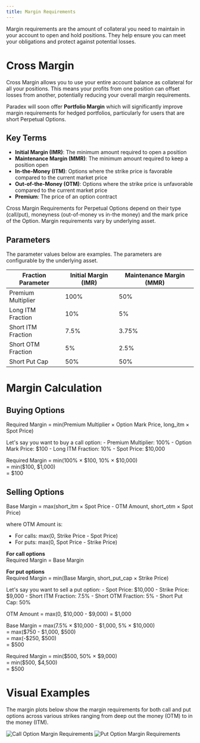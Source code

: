 ```yaml
---
title: Margin Requirements
---
```


Margin requirements are the amount of collateral you need to maintain in your account to open and hold positions. They help ensure you can meet your obligations and protect against potential losses.

# Cross Margin

Cross Margin allows you to use your entire account balance as collateral for all your positions. This means your profits from one position can offset losses from another, potentially reducing your overall margin requirements.

<Note>Paradex will soon offer **Portfolio Margin** which will significantly improve margin requirements for hedged portfolios, particularly for users that are short Perpetual Options.</Note>

## Key Terms

- **Initial Margin (IMR)**: The minimum amount required to open a position
- **Maintenance Margin (MMR)**: The minimum amount required to keep a position open
- **In-the-Money (ITM)**: Options where the strike price is favorable compared to the current market price
- **Out-of-the-Money (OTM)**: Options where the strike price is unfavorable compared to the current market price
- **Premium**: The price of an option contract

<Tip title="Core Idea" icon="leaf">
Cross Margin Requirements for Perpetual Options depend on their type (call/put), moneyness (out-of-money vs in-the money) and the mark price of the Option. Margin requirements vary by underlying asset.
</Tip>

## Parameters

The parameter values below are examples. The parameters are configurable by the underlying asset.

| **Fraction Parameter** | **Initial Margin (IMR)** | **Maintenance Margin (MMR)** |
|------------------------|--------------------------|------------------------------|
| Premium Multiplier     | 100%                     | 50%                          |
| Long ITM Fraction      | 10%                      | 5%                           |
| Short ITM Fraction     | 7.5%                     | 3.75%                        |
| Short OTM Fraction     | 5%                       | 2.5%                         |
| Short Put Cap          | 50%                      | 50%                          |

# Margin Calculation

## Buying Options

Required Margin = min(Premium Multiplier × Option Mark Price, long_itm × Spot Price)

<Tip title="Example">
Let's say you want to buy a call option:
- Premium Multiplier: 100%
- Option Mark Price: $100
- Long ITM Fraction: 10%
- Spot Price: $10,000

Required Margin = min(100% × \$100, 10% × \$10,000)<br />
= min(\$100, \$1,000)<br />
= $100
</Tip>

## Selling Options

Base Margin = max(short_itm × Spot Price - OTM Amount, short_otm × Spot Price)

where OTM Amount is:
- For calls: max(0, Strike Price - Spot Price)
- For puts: max(0, Spot Price - Strike Price)

**For call options** <br />
Required Margin = Base Margin

**For put options** <br />
Required Margin = min(Base Margin, short_put_cap × Strike Price)

<Tip title="Example">
Let's say you want to sell a put option:
- Spot Price: $10,000
- Strike Price: $9,000
- Short ITM Fraction: 7.5%
- Short OTM Fraction: 5%
- Short Put Cap: 50%

OTM Amount = max(0, \$10,000 - \$9,000) = \$1,000

Base Margin = max(7.5% × \$10,000 - \$1,000, 5% × \$10,000)<br />
= max(\$750 - \$1,000, \$500)<br />
= max(-\$250, \$500)<br />
= \$500

Required Margin = min(\$500, 50% × \$9,000)<br />
= min(\$500, \$4,500)<br />
= \$500
</Tip>

# Visual Examples

The margin plots below show the margin requirements for both call and put options across various strikes ranging from deep out the money (OTM) to in the money (ITM).

<Tabs>
  <Tab title="Call Options">
    <Frame background="subtle">
      <img src="../../assets/call-margin-req-example.png" alt="Call Option Margin Requirements"/>
    </Frame>
  </Tab>
  <Tab title="Put Options">
    <Frame>
      <img src="../../assets/put-option-margin-req-example.png" alt="Put Option Margin Requirements"/>
    </Frame>
  </Tab>
</Tabs>

